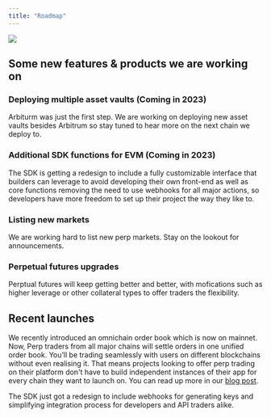 ```yaml
---
title: "Roadmap"
---
```


<Frame caption="Updated Feruary 2024">
  <img src="/images/roadmap.jpg" />
</Frame>




## Some new features & products we are working on

### Deploying multiple asset vaults (Coming in 2023)
Arbiturm was just the first step. We are working on deploying new asset vaults besides Arbitrum so stay tuned to hear more on the next chain we deploy to.

### Additional SDK functions for EVM (Coming in 2023)
The SDK is getting a redesign to include a fully customizable interface that builders can leverage to avoid developing their own front-end as well as core functions removing the need to use webhooks for all major actions, so developers have more freedom to set up their project the way they like to.

### Listing new markets
We are working hard to list new perp markets. Stay on the lookout for announcements.

### Perpetual futures upgrades
Perptual futures will keep getting better and better, with mofications such as higher leverage or other collateral types to offer traders the flexibility.

 ## Recent launches
We recently introduced an omnichain order book which is now on mainnet. Now, Perp traders from all major chains will settle orders in one unified order book. You’ll be trading seamlessly with users on different blockchains without even realising it. That means projects looking to offer perp trading on their platform don't have to build independent instances of their app for every chain they want to launch on. You can read up more in our [blog post](https://medium.com/@orderlynetwork/orderly-network-revolutionizes-dex-development-unveils-omnichain-perpetual-futures-orderbook-for-3ec319d235a3).

The SDK just got a redesign to include webhooks for generating keys and simplifying integration process for developers and API traders alike.